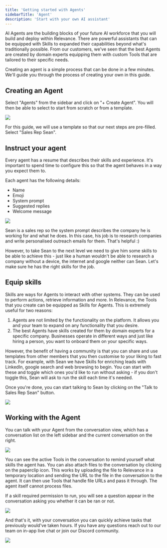 ```yaml
---
title: 'Getting started with Agents'
sidebarTitle: 'Agent'
description: 'Start with your own AI assistant'
---
```


AI Agents are the building blocks of your future AI workforce that you will build and deploy within Relevance. There are powerful assistants that can be equipped with Skills to expanded their capabilities beyond what's traditionally possible. From our customers, we've seen that the best Agents are created by domain experts equipping them with custom Tools that are tailored to their specific needs. 

Creating an agent is a simple process that can be done in a few minutes. We'll guide you through the process of creating your own in this guide.

## Creating an Agent

Select "Agents" from the sidebar and click on "+ Create Agent". You will then be able to select to start from scratch or from a template.

<Frame>
  <img src="/images/agent/create-agent.png" />
</Frame>

For this guide, we will use a template so that our next steps are pre-filled. Select "Sales Rep Sean".

## Instruct your agent

Every agent has a resume that describes their skills and experience. It's important to spend time to configure this so that the agent behaves in a way you expect them to.

Each agent has the following details:
- Name
- Emoji
- System prompt
- Suggested replies
- Welcome message

<Frame>
  <img src="/images/agent/sales-rep-sean.png" />
</Frame>

Sean is a sales rep so the system prompt describes the company he is working for and what he does. In this case, his job is to research companies and write personalised outreach emails for them. That's helpful :)

However, to take Sean to the next level we need to give him some skills to be able to achieve this - just like a human wouldn't be able to research a company without a device, the internet and google neither can Sean. Let's make sure he has the right skills for the job.

## Equip skills

Skills are ways for Agents to interact with other systems. They can be used to perform actions, retrieve information and more. In Relevance, the Tools that you create can be equipped as Skills for Agents. This is extremely useful for two reasons:

1. Agents are not limited by the functionality on the platform. It allows you and your team to expand on any functionality that you desire.
2. The best Agents have skills created for them by domain experts for a specific company. Businesses operate in different ways and just like hiring a person, you want to onboard them on your specific ways.

However, the benefit of having a community is that you can share and use templates from other members that you then customise to your liking to fast track. For example, with Sean we have Skills for enriching leads with LinkedIn, google search and web browsing to begin. You can start with these and toggle which ones you'd like to run without asking - if you don't toggle this, Sean will ask to run the skill each time it's needed.

Once you're done, you can start talking to Sean by clicking on the "Talk to Sales Rep Sean" button.

<Frame>
  <img src="/images/agent/agent-skills.png" />
</Frame>

## Working with the Agent

You can talk with your Agent from the conversation view, which has a conversation list on the left sidebar and the current conversation on the right.

<Frame>
  <img src="/images/agent/talk-agent.png" />
</Frame>

You can see the active Tools in the conversation to remind yourself what skills the agent has. You can also attach files to the conversation by clicking on the paperclip icon. This works by uploading the file to Relevance in a temporary location and sending the URL to the file in the conversation to the agent. It can then use Tools that handle file URLs and pass it through. The agent itself cannot process files.

If a skill required permission to run, you will see a question appear in the conversation asking you whether it can be ran or not.

<Frame>
  <img src="/images/agent/agent-skill-permission.png" />
</Frame>

And that's it, with your conversation you can quickly achieve tasks that previously would've taken hours. If you have any questions reach out to our team on in-app live chat or join our Discord community.

<Frame>
  <img src="/images/agent/agent-response.png" />
</Frame>
